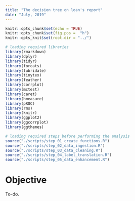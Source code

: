 ```yaml
---
title: "The decision tree on loan's report"
date: "July, 2019"
---
```


```r
knitr::opts_chunk$set(echo = TRUE)
knitr::opts_chunk$set(fig.pos =  "h")
knitr::opts_knit$set(root.dir = "../")

# loading required libraries
library(rmarkdown)
library(dplyr)
library(tidyr)
library(forcats)
library(lubridate)
library(tinytex)
library(feather)
library(corrplot)
library(mctest)
library(caret)
library(hmeasure)
library(pROC)
library(rms)
library(knitr)
library(ggplot2)
library(ggcorrplot)
library(ggthemes)

```

```r
# loading required steps before performing the analysis
source("./scripts/step_01_create_functions.R")
source("./scripts/step_02_data_ingestion.R")
source("./scripts/step_03_data_cleaning.R")
source("./scripts/step_04_label_translation.R")
source("./scripts/step_05_data_enhancement.R")
```

# Objective

To-do.